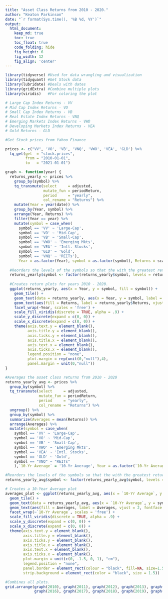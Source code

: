 ```yaml
---
title: "Asset Class Returns from 2010 - 2020."
author: "Keaton Parkinson"
date: "`r format(Sys.time(), '%B %d, %Y')`"
output:
  html_document:  
    keep_md: true
    toc: true
    toc_float: true
    code_folding: hide
    fig_height: 6
    fig_width: 12
    fig_align: 'center'
---
```


```r
library(tidyverse) #Used for data wrangling and visualization
library(tidyquant) #Get Stock data
library(lubridate) #Deals with dates
library(gridExtra) #Combine multiple plots
library(viridis)   #For coloring the plot
```

```r
# Large Cap Index Returns - VV
# Mid Cap Index Returns - VO
# Small Cap Index Returns - VB
# Real Estate Index Returns - VNQ
# Emerging Markets Index Returns - VWO
# Developing Markets Index Returns - VEA
# Gold Returns - GLD

#Get Stock prices from Yahoo Finance

prices <- c("VV", 'VO', 'VB', 'VNQ', 'VWO', 'VEA', 'GLD') %>%
  tq_get(get  = "stock.prices",
         from = "2010-01-01",
         to   = "2021-01-01")

```

```r
graph <- function(year) {
  returns_yearly <- prices %>%
    group_by(symbol) %>%
    tq_transmute(select     = adjusted, 
                 mutate_fun = periodReturn, 
                 period     = "yearly", 
                 col_rename = "Returns") %>% 
    mutate(Year = year(date)) %>% 
    group_by(Year, symbol) %>% 
    arrange(Year, Returns) %>% 
    filter(Year == year) %>% 
    mutate(symbol = case_when(
      symbol == 'VV' ~ 'Large-Cap',
      symbol == 'VO' ~ 'Mid-Cap',
      symbol == 'VB' ~ 'Small-Cap',
      symbol == 'VWO' ~ 'Emerging Mkts',
      symbol == 'VEA' ~ 'Intl. Stocks',
      symbol == 'GLD' ~ 'Gold',
      symbol == 'VNQ' ~ 'REITs'),
      Year = as.factor(Year), symbol = as.factor(symbol), Returns = scales::percent(Returns, accuracy = .11))
  
  #Reorders the levels of the symbols so that the with the greatest return appears at the top of the plot
  returns_yearly$symbol <- factor(returns_yearly$symbol, levels = returns_yearly$symbol)
  
  #Creates return plots for years 2010 - 2020.
  ggplot(returns_yearly, aes(x = Year, y = symbol, fill = symbol)) +
    geom_tile() + 
    geom_text(data = returns_yearly, aes(x = Year, y = symbol, label = symbol, vjust = -.2, fontface = 'bold'), size =3.25) +
    geom_text(aes(fill = Returns, label = returns_yearly$Returns, vjust = 2, fontface = 'bold'), size =3.25) +
    facet_wrap(~Year, scales = 'free') +
    scale_fill_viridis(discrete = TRUE, alpha = .9) +
    scale_y_discrete(expand = c(0, 0)) +
    scale_x_discrete(expand = c(0, 0)) +
    theme(axis.text.y = element_blank(),
          axis.title.y = element_blank(),
          axis.ticks.y = element_blank(),
          axis.title.x = element_blank(),
          axis.text.x = element_blank(),
          axis.ticks.x = element_blank(),
          legend.position = "none",
          plot.margin = rep(unit(0,"null"),4),
          panel.margin = unit(0,"null"))
}
```

```r
#Averages the asset class returns from 2010 - 2020
returns_yearly_avg <- prices %>%
  group_by(symbol) %>%
  tq_transmute(select     = adjusted, 
               mutate_fun = periodReturn, 
               period     = "yearly", 
               col_rename = "Returns") %>% 
  ungroup() %>% 
  group_by(symbol) %>% 
  summarize(Averages = mean(Returns)) %>% 
  arrange(Averages) %>% 
  mutate(symbol = case_when(
    symbol == 'VV' ~ 'Large-Cap',
    symbol == 'VO' ~ 'Mid-Cap',
    symbol == 'VB' ~ 'Small-Cap',
    symbol == 'VWO' ~ 'Emerging Mkts',
    symbol == 'VEA' ~ 'Intl. Stocks',
    symbol == 'GLD' ~ 'Gold',
    symbol == "VNQ" ~ "REITs"
    ),`10-Yr Average` = '10-Yr Average', Year = as.factor(`10-Yr Average`), symbol = as.factor(symbol), Averages = scales::percent(Averages, accuracy = .11))

#Reorders the levels of the symbols so that the with the greatest return appears at the top of the plot
returns_yearly_avg$symbol <- factor(returns_yearly_avg$symbol, levels = returns_yearly_avg$symbol)

# Creates a 10-Year Average plot
averages_plot <- ggplot(returns_yearly_avg, aes(x = `10-Yr Average`, y = symbol, fill = symbol)) +
  geom_tile() + 
  geom_text(data = returns_yearly_avg, aes(x = `10-Yr Average`, y = symbol, label = symbol, vjust = -.2, fontface = 'bold'), size = 3.25) +
  geom_text(aes(fill = Averages, label = Averages, vjust = 2, fontface = 'bold'), size =3.25) +
  facet_wrap(~`10-Yr Average`, scales = 'free') +
  scale_fill_viridis(discrete = TRUE, alpha = .9) +
  scale_y_discrete(expand = c(0, 0)) +
  scale_x_discrete(expand = c(0, 0)) +
  theme(axis.text.y = element_blank(),
        axis.title.y = element_blank(),
        axis.ticks.y = element_blank(),
        axis.title.x = element_blank(),
        axis.text.x = element_blank(),
        axis.ticks.x = element_blank(),
        plot.margin = unit(c(0, -1.5, 0, 1), "cm"),
        legend.position = "none",
        panel.border = element_rect(colour = "black", fill=NA, size=1.5),
        strip.background = element_rect(color = "black", size = 1.5))
```

```r
#Combines all plots.
grid.arrange(graph(2010), graph(2011), graph(2012), graph(2013), graph(2014), graph(2015), 
             graph(2016), graph(2017), graph(2018), graph(2019), graph(2020), averages_plot, ncol=13)
```